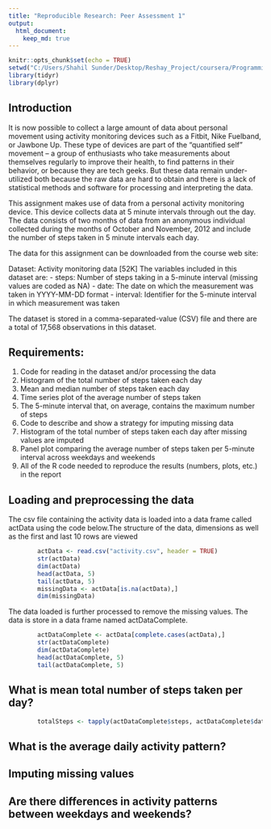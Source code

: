 ```yaml
---
title: "Reproducible Research: Peer Assessment 1"
output: 
  html_document:
    keep_md: true
---
```

```r
knitr::opts_chunk$set(echo = TRUE)
setwd("C:/Users/Shahil Sunder/Desktop/Reshay_Project/coursera/ProgrammingAssignment2/RepData_PeerAssessment 1/RepData_PeerAssessment1")
library(tidyr)
library(dplyr)
```
## Introduction

It is now possible to collect a large amount of data about personal movement using activity monitoring devices such as a Fitbit, Nike Fuelband, or Jawbone Up. These type of devices are part of the “quantified self” movement – a group of enthusiasts who take measurements about themselves regularly to improve their health, to find patterns in their behavior, or because they are tech geeks. But these data remain under-utilized both because the raw data are hard to obtain and there is a lack of statistical methods and software for processing and interpreting the data.

This assignment makes use of data from a personal activity monitoring device. This device collects data at 5 minute intervals through out the day. The data consists of two months of data from an anonymous individual collected during the months of October and November, 2012 and include the number of steps taken in 5 minute intervals each day.

The data for this assignment can be downloaded from the course web site:

Dataset: Activity monitoring data [52K]
The variables included in this dataset are:
- steps: Number of steps taking in a 5-minute interval (missing values are coded as \color{red}{\verb|NA|}NA)
- date: The date on which the measurement was taken in YYYY-MM-DD format
- interval: Identifier for the 5-minute interval in which measurement was taken

The dataset is stored in a comma-separated-value (CSV) file and there are a total of 17,568 observations in this dataset.

## Requirements:

1. Code for reading in the dataset and/or processing the data
2. Histogram of the total number of steps taken each day
3. Mean and median number of steps taken each day
4. Time series plot of the average number of steps taken
5. The 5-minute interval that, on average, contains the maximum number of steps
6. Code to describe and show a strategy for imputing missing data
7. Histogram of the total number of steps taken each day after missing values are imputed
8. Panel plot comparing the average number of steps taken per 5-minute interval across weekdays and weekends
9. All of the R code needed to reproduce the results (numbers, plots, etc.) in the report


## Loading and preprocessing the data

The csv file containing the activity data is loaded into a data frame called actData using the code below.The structure of the data, dimensions as well as the first and last 10 rows are viewed

```r
        actData <- read.csv("activity.csv", header = TRUE)
        str(actData)
        dim(actData)
        head(actData, 5)
        tail(actData, 5)
        missingData <- actData[is.na(actData),]
        dim(missingData)
```

The data loaded is further processed to remove the missing values. The data is store in a data frame named actDataComplete.

```r
        actDataComplete <- actData[complete.cases(actData),]
        str(actDataComplete)
        dim(actDataComplete)
        head(actDataComplete, 5)
        tail(actDataComplete, 5)
```
## What is mean total number of steps taken per day?
```r
        totalSteps <- tapply(actDataComplete$steps, actDataComplete$date, sum)
```


## What is the average daily activity pattern?



## Imputing missing values



## Are there differences in activity patterns between weekdays and weekends?
